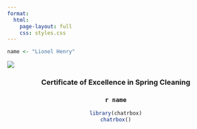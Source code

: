 ```yaml
---
format: 
  html:
    page-layout: full
    css: styles.css
---
```


```r
name <- "Lionel Henry"
```

![](ribbon.jpg)

<center>

### Certificate of Excellence in Spring Cleaning

### `r name`

```r
library(chatrbox)
chatrbox()


```

</center>
